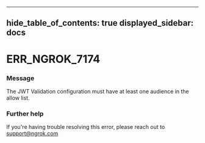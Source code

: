 

---
hide_table_of_contents: true
displayed_sidebar: docs
---


# ERR_NGROK_7174

### Message
The JWT Validation configuration must have at least one audience in the allow list.

<ErrorDetails />



### Further help
If you're having trouble resolving this error, please reach out to [support@ngrok.com](mailto:support@ngrok.com?subject=Help%20with%20ERR_NGROK_7174)

